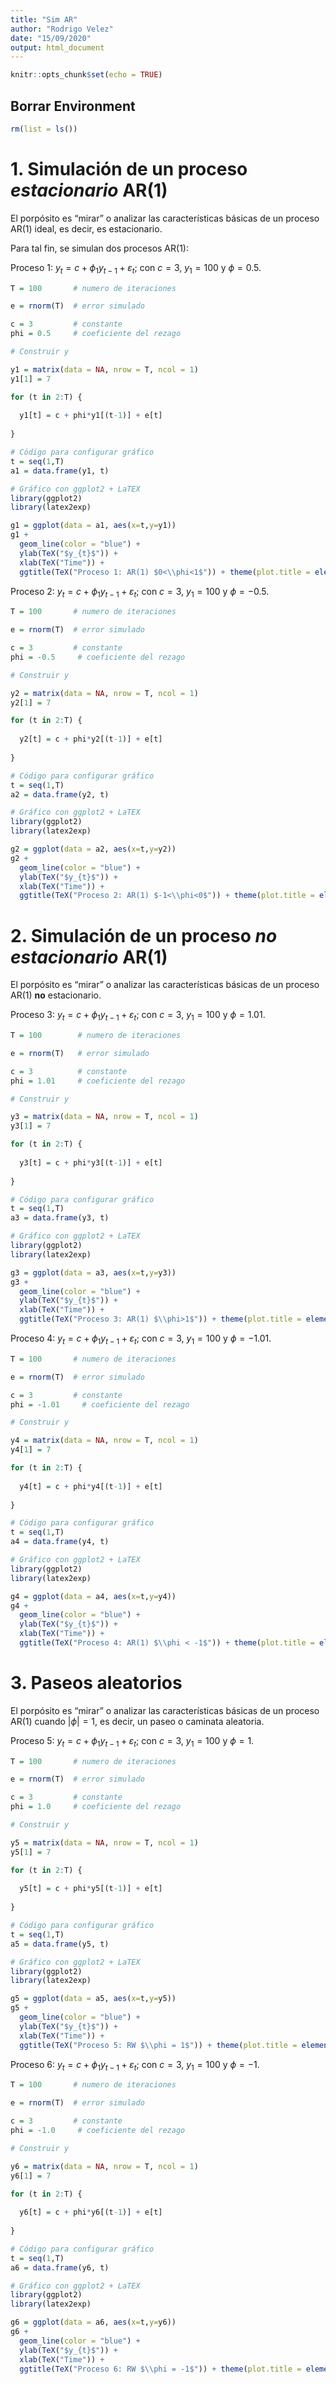 ```yaml
---
title: "Sim AR"
author: "Rodrigo Velez"
date: "15/09/2020"
output: html_document
---
```


```r
knitr::opts_chunk$set(echo = TRUE)
```

## Borrar Environment

```r
rm(list = ls())
```


# 1. Simulación de un proceso *estacionario* AR(1)

El porpósito es "mirar" o analizar las características básicas de un proceso AR(1) ideal, es decir, es estacionario.

Para tal fin, se simulan dos procesos AR(1):

Proceso 1: $y_{t}=c+\phi_{1}y_{t-1}+\varepsilon_{t}$; con $c=3$, $y_{1}=100$ y $\phi=0.5$.

```r

T = 100       # numero de iteraciones

e = rnorm(T)  # error simulado

c = 3         # constante
phi = 0.5     # coeficiente del rezago

# Construir y

y1 = matrix(data = NA, nrow = T, ncol = 1)
y1[1] = 7

for (t in 2:T) {
  
  y1[t] = c + phi*y1[(t-1)] + e[t]
  
}

# Código para configurar gráfico
t = seq(1,T)
a1 = data.frame(y1, t)

```

```r
# Gráfico con ggplot2 + LaTEX
library(ggplot2)  
library(latex2exp)

g1 = ggplot(data = a1, aes(x=t,y=y1))
g1 + 
  geom_line(color = "blue") + 
  ylab(TeX("$y_{t}$")) +
  xlab(TeX("Time")) + 
  ggtitle(TeX("Proceso 1: AR(1) $0<\\phi<1$")) + theme(plot.title = element_text(hjust = 0.5))

```


Proceso 2: $y_{t}=c+\phi_{1}y_{t-1}+\varepsilon_{t}$; con $c=3$, $y_{1}=100$ y $\phi=-0.5$.

```r

T = 100       # numero de iteraciones

e = rnorm(T)  # error simulado

c = 3         # constante
phi = -0.5     # coeficiente del rezago

# Construir y

y2 = matrix(data = NA, nrow = T, ncol = 1)
y2[1] = 7

for (t in 2:T) {
  
  y2[t] = c + phi*y2[(t-1)] + e[t]
  
}

# Código para configurar gráfico
t = seq(1,T)
a2 = data.frame(y2, t)

```

```r
# Gráfico con ggplot2 + LaTEX
library(ggplot2)  
library(latex2exp)

g2 = ggplot(data = a2, aes(x=t,y=y2))
g2 + 
  geom_line(color = "blue") + 
  ylab(TeX("$y_{t}$")) +
  xlab(TeX("Time")) + 
  ggtitle(TeX("Proceso 2: AR(1) $-1<\\phi<0$")) + theme(plot.title = element_text(hjust = 0.5))

```


# 2. Simulación de un proceso *no estacionario* AR(1)

El porpósito es "mirar" o analizar las características básicas de un proceso AR(1) **no** estacionario.

Proceso 3: $y_{t}=c+\phi_{1}y_{t-1}+\varepsilon_{t}$; con $c=3$, $y_{1}=100$ y $\phi=1.01$. 

```r

T = 100        # numero de iteraciones

e = rnorm(T)   # error simulado

c = 3          # constante
phi = 1.01     # coeficiente del rezago

# Construir y

y3 = matrix(data = NA, nrow = T, ncol = 1)
y3[1] = 7

for (t in 2:T) {
  
  y3[t] = c + phi*y3[(t-1)] + e[t]
  
}

# Código para configurar gráfico
t = seq(1,T)
a3 = data.frame(y3, t)

```

```r
# Gráfico con ggplot2 + LaTEX
library(ggplot2)  
library(latex2exp)

g3 = ggplot(data = a3, aes(x=t,y=y3))
g3 + 
  geom_line(color = "blue") + 
  ylab(TeX("$y_{t}$")) +
  xlab(TeX("Time")) + 
  ggtitle(TeX("Proceso 3: AR(1) $\\phi>1$")) + theme(plot.title = element_text(hjust = 0.5))

```


Proceso 4: $y_{t}=c+\phi_{1}y_{t-1}+\varepsilon_{t}$; con $c=3$, $y_{1}=100$ y $\phi=-1.01$. 

```r

T = 100       # numero de iteraciones

e = rnorm(T)  # error simulado

c = 3         # constante
phi = -1.01     # coeficiente del rezago

# Construir y

y4 = matrix(data = NA, nrow = T, ncol = 1)
y4[1] = 7

for (t in 2:T) {
  
  y4[t] = c + phi*y4[(t-1)] + e[t]
  
}

# Código para configurar gráfico
t = seq(1,T)
a4 = data.frame(y4, t)

```

```r
# Gráfico con ggplot2 + LaTEX
library(ggplot2)  
library(latex2exp)

g4 = ggplot(data = a4, aes(x=t,y=y4))
g4 + 
  geom_line(color = "blue") + 
  ylab(TeX("$y_{t}$")) +
  xlab(TeX("Time")) + 
  ggtitle(TeX("Proceso 4: AR(1) $\\phi < -1$")) + theme(plot.title = element_text(hjust = 0.5)) 

```


# 3. Paseos aleatorios

El porpósito es "mirar" o analizar las características básicas de un proceso AR(1) cuando $\left| \phi \right|=1$, es decir, un paseo o caminata aleatoria.


Proceso 5: $y_{t}=c+\phi_{1}y_{t-1}+\varepsilon_{t}$; con $c=3$, $y_{1}=100$ y $\phi=1$. 

```r

T = 100       # numero de iteraciones

e = rnorm(T)  # error simulado

c = 3         # constante
phi = 1.0     # coeficiente del rezago

# Construir y

y5 = matrix(data = NA, nrow = T, ncol = 1)
y5[1] = 7

for (t in 2:T) {
  
  y5[t] = c + phi*y5[(t-1)] + e[t]
  
}

# Código para configurar gráfico
t = seq(1,T)
a5 = data.frame(y5, t)

```

```r
# Gráfico con ggplot2 + LaTEX
library(ggplot2)  
library(latex2exp)

g5 = ggplot(data = a5, aes(x=t,y=y5))
g5 + 
  geom_line(color = "blue") + 
  ylab(TeX("$y_{t}$")) +
  xlab(TeX("Time")) + 
  ggtitle(TeX("Proceso 5: RW $\\phi = 1$")) + theme(plot.title = element_text(hjust = 0.5)) 

```


Proceso 6: $y_{t}=c+\phi_{1}y_{t-1}+\varepsilon_{t}$; con $c=3$, $y_{1}=100$ y $\phi=-1$. 

```r

T = 100       # numero de iteraciones

e = rnorm(T)  # error simulado

c = 3         # constante
phi = -1.0     # coeficiente del rezago

# Construir y

y6 = matrix(data = NA, nrow = T, ncol = 1)
y6[1] = 7

for (t in 2:T) {
  
  y6[t] = c + phi*y6[(t-1)] + e[t]
  
}

# Código para configurar gráfico
t = seq(1,T)
a6 = data.frame(y6, t)

```

```r
# Gráfico con ggplot2 + LaTEX
library(ggplot2)  
library(latex2exp)

g6 = ggplot(data = a6, aes(x=t,y=y6))
g6 + 
  geom_line(color = "blue") + 
  ylab(TeX("$y_{t}$")) +
  xlab(TeX("Time")) + 
  ggtitle(TeX("Proceso 6: RW $\\phi = -1$")) + theme(plot.title = element_text(hjust = 0.5)) 

```